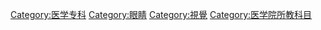 {{Catnav|頁面分類|人类社会|知識|科学|医学}}
{{Catnav|頁面分類|人类社会|生活|医学}}

{{catmore|眼科学}}

{{Commonscat|Ophthalmology}}

[[Category:医学专科|Category:医学专科]]
[[Category:眼睛|Category:眼睛]]
[[Category:視覺|Category:視覺]]
[[Category:医学院所教科目|Category:医学院所教科目]]